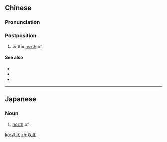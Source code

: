 ==Chinese==
{{zh-forms}}

===Pronunciation===
{{zh-pron
|m=yǐběi
|c=ji5 bak1
|h=pfs=yî-pet
|mn=í-pak
|cat=postp
}}

===Postposition===
{{zh-post}}

# to the [[north]] of
#: {{zh-x|城市 位於 山區 以北。|The city is located '''to the north of''' the mountainous area.}}

====See also====
* {{zh-l|以東}}
* {{zh-l|以南}}
* {{zh-l|以西}}

----

==Japanese==
{{ja-kanjitab|い|ほく|yomi=o}}

===Noun===
{{ja-noun|いほく}}

# [[north]] of

[[ko:以北]]
[[zh:以北]]